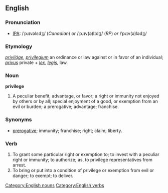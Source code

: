 ==English==

{{webster}}
===Pronunciation===
*[[w:IPA|IPA]]: /ˈpɹɪvəlɛdʒ/ (''Canadian'') ''or'' /ˈpɹɪv(ə)lɪdʒ/ (''RP'') ''or'' /ˈpɹɪv(ə)lədʒ/
===Etymology===
{{F.}} ''[[priviláge]]'', {{L.}} ''[[privilegium]]'' an ordinance or law against or in favor of an individual; ''[[privus]]'' private + ''[[lex]], [[legis]],'' law. 

===Noun===
[[Category:English nouns]]
'''privilege'''
# A peculiar benefit, advantage, or favor; a right or immunity not enjoyed by others or by all; special enjoyment of a good, or exemption from an evil or burden; a prerogative; advantage; franchise.

===Synonyms===
*[[prerogative]]; immunity; franchise; right; claim; liberty.

===Verb===
[[Category:English verbs]]
{{en-infl-reg-other-e|privileg|e}}
# To grant some particular right or exemption to; to invest with a peculiar right or immunity; to authorize; as, to privilege representatives from arrest.
# To bring or put into a condition of privilege or exemption from evil or danger; to exempt; to deliver.